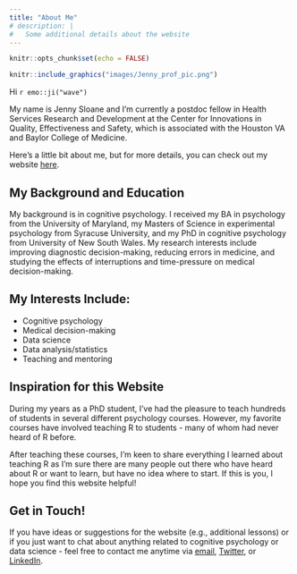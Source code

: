 ```yaml
---
title: "About Me"
# description: |
#   Some additional details about the website
---
```


```r
knitr::opts_chunk$set(echo = FALSE)
```

:::float-image

```r
knitr::include_graphics("images/Jenny_prof_pic.png")
```


<p> Hi `r emo::ji("wave")`

My name is Jenny Sloane and I'm currently a postdoc fellow in Health Services Research and Development at the Center for Innovations in Quality, Effectiveness and Safety, which is associated with the Houston VA and Baylor College of Medicine. </p>

Here's a little bit about me, but for more details, you can check out my website [here](https://jennysloane.netlify.app/){target="_blank"}.

:::

## My Background and Education
My background is in cognitive psychology. I received my BA in psychology from the University of Maryland, my Masters of Science in experimental psychology from Syracuse University, and my PhD in cognitive psychology from University of New South Wales. My research interests include improving diagnostic decision-making, reducing errors in medicine, and studying the effects of interruptions and time-pressure on medical decision-making. 

## My Interests Include:
- Cognitive psychology
- Medical decision-making
- Data science
- Data analysis/statistics
- Teaching and mentoring

## Inspiration for this Website
During my years as a PhD student, I’ve had the pleasure to teach hundreds of students in several different psychology courses. However, my favorite courses have involved teaching R to students - many of whom had never heard of R before. 

After teaching these courses, I’m keen to share everything I learned about teaching R as I’m sure there are many people out there who have heard about R or want to learn, but have no idea where to start. If this is you, I hope you find this website helpful!

## Get in Touch!
If you have ideas or suggestions for the website (e.g., additional lessons) or if you just want to chat about anything related to cognitive psychology or data science - feel free to contact me anytime via [email](mailto:jennifer.sloane@bcm.edu){target="_blank"}, [Twitter](https://twitter.com/jfsloane){target="_blank"}, or [LinkedIn](https://www.linkedin.com/in/jenny-sloane/){target="_blank"}.

